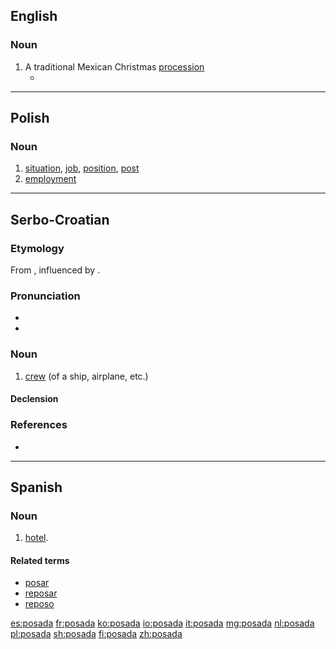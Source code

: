 ==English==

===Noun===
{{en-noun}}

# A traditional Mexican Christmas [[procession]]
#* {{quote-news|2008|December 24|Judith Lerner|A chef's menu stirs Christmas memories|Berkshire Eagle|url=http://www.berkshireeagle.com/ci_11301413
|passage=They make a '''posada''' for the kids over there. }}

----

==Polish==

===Noun===
{{pl-noun|f}}

# [[situation]], [[job]], [[position]], [[post]]
# [[employment]]

----

==Serbo-Croatian==

===Etymology===
From {{term|posaditi|lang=sh}}, influenced by {{etyl|cs|-}} {{term|posádka|lang=cs}}.

===Pronunciation===
* {{IPA|/pôsada/|lang=sh}}
* {{hyphenation|po|sa|da|lang=sh}}

===Noun===
{{sh-noun|g=f|head=pȍsada|r|посада|по̏сада}}

# [[crew]] (of a ship, airplane, etc.)

====Declension====
{{sh-decl-noun
|posada|posade
|posade|posada
|posadi|posadama
|posadu|posade
|posado|posade
|posadi|posadama
|posadom|posadama
}}

===References===
* {{R:sh:HJP|eVpgXxQ%3D}}

----

==Spanish==

===Noun===
{{es-noun|f}}

# {{context|lang=es|antiquated}} [[hotel]].

====Related terms====
* [[posar]]
* [[reposar]]
* [[reposo]]

[[es:posada]]
[[fr:posada]]
[[ko:posada]]
[[io:posada]]
[[it:posada]]
[[mg:posada]]
[[nl:posada]]
[[pl:posada]]
[[sh:posada]]
[[fi:posada]]
[[zh:posada]]